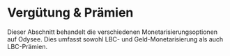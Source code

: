 # Vergütung & Prämien

Dieser Abschnitt behandelt die verschiedenen Monetarisierungsoptionen auf Odysee. Dies umfasst sowohl LBC- und Geld-Monetarisierung als auch LBC-Prämien.

<CategoryCards/>
